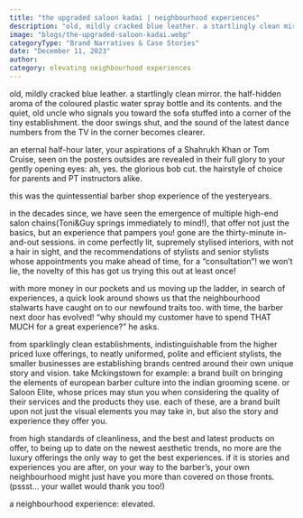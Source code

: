 ```yaml
---
title: "the upgraded saloon kadai | neighbourhood experiences"
description: "old, mildly cracked blue leather. a startlingly clean mirror. the half-hidden aroma of the coloured plastic water spray bottle and its contents."
image: "blogs/the-upgraded-saloon-kadai.webp"
categoryType: "Brand Narratives & Case Stories"
date: "December 11, 2023"
author:
category: elevating neighbourhood experiences
---
```


old, mildly cracked blue leather. a startlingly clean mirror. the half-hidden aroma of the coloured plastic water spray bottle and its contents. and the quiet, old uncle who signals you toward the sofa stuffed into a corner of the tiny establishment. the door swings shut, and the sound of the latest dance numbers from the TV in the corner becomes clearer.

an eternal half-hour later, your aspirations of a Shahrukh Khan or Tom Cruise, seen on the posters outsides are revealed in their full glory to your gently opening eyes: ah, yes. the glorious bob cut. the hairstyle of choice for parents and PT instructors alike.

this was the quintessential barber shop experience of the yesteryears.

in the decades since, we have seen the emergence of multiple high-end salon chains(Toni&Guy springs immediately to mind!), that offer not just the basics, but an experience that pampers you! gone are the thirty-minute in-and-out sessions. in come perfectly lit, supremely stylised interiors, with not a hair in sight, and the recommendations of stylists and senior stylists whose appointments you make ahead of time, for a “consultation”! we won’t lie, the novelty of this has got us trying this out at least once!

with more money in our pockets and us moving up the ladder, in search of experiences, a quick look around shows us that the neighbourhood stalwarts have caught on to our newfound traits too. with time, the barber next door has evolved! “why should my customer have to spend THAT MUCH for a great experience?” he asks.

from sparklingly clean establishments, indistinguishable from the higher priced luxe offerings, to neatly uniformed, polite and efficient stylists, the smaller businesses are establishing brands centred around their own unique story and vision. take Mckingstown for example: a brand built on bringing the elements of european barber culture into the indian grooming scene. or Saloon Elite, whose prices may stun you when considering the quality of their services and the products they use. each of these, are a brand built upon not just the visual elements you may take in, but also the story and experience they offer you.

from high standards of cleanliness, and the best and latest products on offer, to being up to date on the newest aesthetic trends, no more are the luxury offerings the only way to get the best experiences. if it is stories and experiences you are after, on your way to the barber’s, your own neighbourhood might just have you more than covered on those fronts. (pssst… your wallet would thank you too!)

a neighbourhood experience: elevated.
